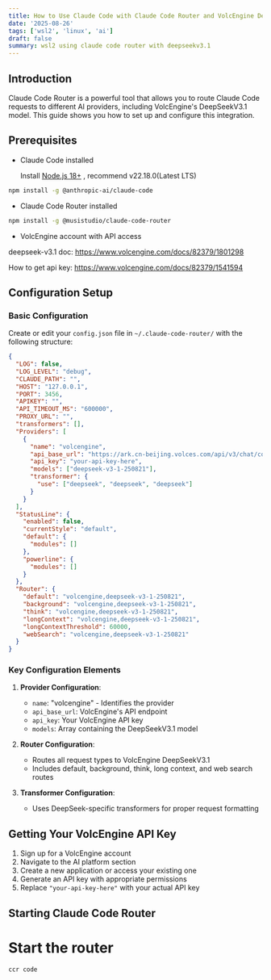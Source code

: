```yaml
---
title: How to Use Claude Code with Claude Code Router and VolcEngine DeepSeekV3.1
date: '2025-08-26'
tags: ['wsl2', 'linux', 'ai']
draft: false
summary: wsl2 using claude code router with deepseekv3.1
---
```


## Introduction

Claude Code Router is a powerful tool that allows you to route Claude Code requests to different AI providers, including VolcEngine's DeepSeekV3.1 model. This guide shows you how to set up and configure this integration.

## Prerequisites

- Claude Code installed

  Install [Node.js 18+](https://nodejs.org/en/download) , recommend v22.18.0(Latest LTS)

```bash
npm install -g @anthropic-ai/claude-code
```

- Claude Code Router installed

```bash
npm install -g @musistudio/claude-code-router
```

- VolcEngine account with API access

deepseek-v3.1 doc: https://www.volcengine.com/docs/82379/1801298

How to get api key: https://www.volcengine.com/docs/82379/1541594

## Configuration Setup

### Basic Configuration

Create or edit your `config.json` file in `~/.claude-code-router/` with the following structure:

```json
{
  "LOG": false,
  "LOG_LEVEL": "debug",
  "CLAUDE_PATH": "",
  "HOST": "127.0.0.1",
  "PORT": 3456,
  "APIKEY": "",
  "API_TIMEOUT_MS": "600000",
  "PROXY_URL": "",
  "transformers": [],
  "Providers": [
    {
      "name": "volcengine",
      "api_base_url": "https://ark.cn-beijing.volces.com/api/v3/chat/completions",
      "api_key": "your-api-key-here",
      "models": ["deepseek-v3-1-250821"],
      "transformer": {
        "use": ["deepseek", "deepseek", "deepseek"]
      }
    }
  ],
  "StatusLine": {
    "enabled": false,
    "currentStyle": "default",
    "default": {
      "modules": []
    },
    "powerline": {
      "modules": []
    }
  },
  "Router": {
    "default": "volcengine,deepseek-v3-1-250821",
    "background": "volcengine,deepseek-v3-1-250821",
    "think": "volcengine,deepseek-v3-1-250821",
    "longContext": "volcengine,deepseek-v3-1-250821",
    "longContextThreshold": 60000,
    "webSearch": "volcengine,deepseek-v3-1-250821"
  }
}
```

### Key Configuration Elements

1. **Provider Configuration**:

   - `name`: "volcengine" - Identifies the provider
   - `api_base_url`: VolcEngine's API endpoint
   - `api_key`: Your VolcEngine API key
   - `models`: Array containing the DeepSeekV3.1 model

2. **Router Configuration**:

   - Routes all request types to VolcEngine DeepSeekV3.1
   - Includes default, background, think, long context, and web search routes

3. **Transformer Configuration**:
   - Uses DeepSeek-specific transformers for proper request formatting

## Getting Your VolcEngine API Key

1. Sign up for a VolcEngine account
2. Navigate to the AI platform section
3. Create a new application or access your existing one
4. Generate an API key with appropriate permissions
5. Replace `"your-api-key-here"` with your actual API key

## Starting Claude Code Router

# Start the router

```bash
ccr code
```
